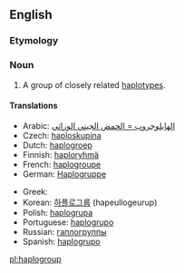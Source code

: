 ==English==
{{wikipedia}}

===Etymology===
{{prefix|haplo|group}}

===Noun===
{{en-noun}}

# {{genetics}} A group of closely related [[haplotype]]s.

====Translations====
{{trans-top|group of haplotypes}}
* Arabic: [[الهابلوجروب = الحمض الجيني الوراثي]]
* Czech: [[haploskupina]]
* Dutch: [[haplogroep]]
* Finnish: [[haploryhmä]]
* French: [[haplogroupe]]
* German: [[Haplogruppe]] {{f}}
{{trans-mid}}
* Greek: {{t-|el|απλοομάδα|f|tr=aploomada|sc=Grek}}
* Korean: [[하플로그룹]] (hapeullogeurup)
* Polish: [[haplogrupa]]
* Portuguese: [[haplogrupo]]
* Russian: [[гаплогруппы]]
* Spanish: [[haplogrupo]]
{{trans-bottom}}

[[pl:haplogroup]]